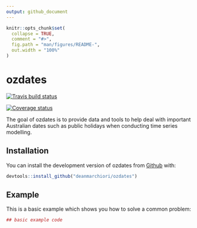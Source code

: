```yaml
---
output: github_document
---
```


<!-- README.md is generated from README.Rmd. Please edit that file -->

```r
knitr::opts_chunk$set(
  collapse = TRUE,
  comment = "#>",
  fig.path = "man/figures/README-",
  out.width = "100%"
)
```
# ozdates

[![Travis build status](https://travis-ci.org/deanmarchiori/ozdates.svg?branch=master)](https://travis-ci.org/deanmarchiori/ozdates)  

[![Coverage status](https://codecov.io/gh/deanmarchiori/ozdates/branch/master/graph/badge.svg)](https://codecov.io/github/deanmarchiori/ozdates?branch=master)  



The goal of ozdates is to provide data and tools to help deal with important Australian dates such as public holidays when conducting time series modelling.  

## Installation

You can install the development version of ozdates from [Github](https://github.com/deanmarchiori/ozdates) with:

``` r
devtools::install_github("deanmarchiori/ozdates")
```

## Example

This is a basic example which shows you how to solve a common problem:

```r
## basic example code
```

